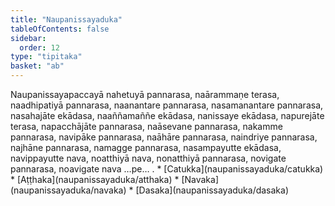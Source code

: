 ```yaml
---
title: "Naupanissayaduka"
tableOfContents: false
sidebar:
  order: 12
type: "tipitaka"
basket: "ab"
---
```



<DynamicBreadcrumb />

<Division number="403">

<Paragraph number="1208">
Naupanissayapaccayā nahetuyā pannarasa, naārammaṇe terasa, naadhipatiyā pannarasa, naanantare pannarasa, nasamanantare pannarasa, nasahajāte ekādasa, naaññamaññe ekādasa, nanissaye ekādasa, napurejāte terasa, napacchājāte pannarasa, naāsevane pannarasa, nakamme pannarasa, navipāke pannarasa, naāhāre pannarasa, naindriye pannarasa, najhāne pannarasa, namagge pannarasa, nasampayutte ekādasa, navippayutte nava, noatthiyā nava, nonatthiyā pannarasa, novigate pannarasa, noavigate nava …pe… .

</Paragraph>
</Division>

<TableOfContents>
* [Catukka](naupanissayaduka/catukka)
* [Aṭṭhaka](naupanissayaduka/atthaka)
* [Navaka](naupanissayaduka/navaka)
* [Dasaka](naupanissayaduka/dasaka)
</TableOfContents>